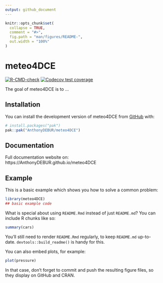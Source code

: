 ```yaml
---
output: github_document
---
```


<!-- README.md is generated from README.Rmd. Please edit that file -->

```r
knitr::opts_chunk$set(
  collapse = TRUE,
  comment = "#>",
  fig.path = "man/figures/README-",
  out.width = "100%"
)
```

# meteo4DCE

<!-- badges: start -->
[![R-CMD-check](https://github.com/AnthonyDEBUR/meteo4DCE/actions/workflows/R-CMD-check.yaml/badge.svg)](https://github.com/AnthonyDEBUR/meteo4DCE/actions/workflows/R-CMD-check.yaml)
[![Codecov test coverage](https://codecov.io/gh/AnthonyDEBUR/meteo4DCE/graph/badge.svg)](https://app.codecov.io/gh/AnthonyDEBUR/meteo4DCE)
<!-- badges: end -->

The goal of meteo4DCE is to ...

## Installation

You can install the development version of meteo4DCE from [GitHub](https://github.com/) with:

``` r
# install.packages("pak")
pak::pak("AnthonyDEBUR/meteo4DCE")
```

## Documentation

Full documentation website on: https://AnthonyDEBUR.github.io/meteo4DCE

## Example

This is a basic example which shows you how to solve a common problem:

```r
library(meteo4DCE)
## basic example code
```

What is special about using `README.Rmd` instead of just `README.md`? You can include R chunks like so:

```r
summary(cars)
```

You'll still need to render `README.Rmd` regularly, to keep `README.md` up-to-date. `devtools::build_readme()` is handy for this.

You can also embed plots, for example:

```r
plot(pressure)
```

In that case, don't forget to commit and push the resulting figure files, so they display on GitHub and CRAN.
